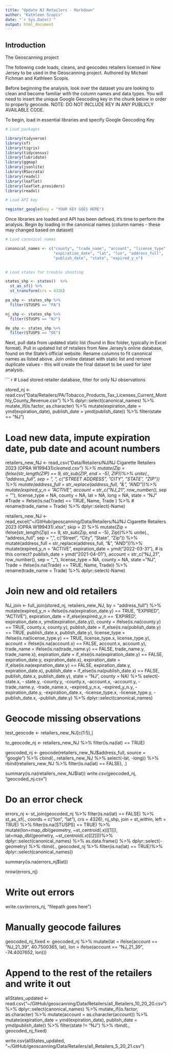 ---
title: "Update NJ Retailers - Markdown"
author: "Kathleen Scopis"
date: "`r Sys.Date()`"
output: html_document
---

## Introduction
The Geoscanning project 

The following code loads, cleans, and geocodes retailers licensed in New Jersey to be used in the Geoscanning project.
Authored by Michael Fichman and Kathleen Scopis.

Before beginning the analysis, look over the dataset you are looking to clean and become familiar with the column names and data types.  You will need to insert the unique Google Geocoding key in the chunk below in order to properly geocode.  NOTE: DO NOT INCLUDE KEY IN ANY PUBLICLY AVAILABLE CODE.

To begin, load in essential libraries and specify Google Geocoding Key

``` {r}

# Load packages

library(tidyverse)
library(sf)
library(tigris)
library(tidycensus)
library(lubridate)
library(ggmap)
library(jsonlite)
library(RSocrata)
library(readxl)
library(leaflet)
library(leaflet.providers)
library(readxl)

# Load API key

register_google(key = "YOUR KEY GOES HERE")

```

Once libraries are loaded and API has been defined, it's time to perform the analysis.
Begin by loading in the canonical names (column names - these may changed based on dataset)

``` {r}
# Load canonical names

canonical_names <- c("county", "trade_name", "account", "license_type",
                     "expiration_date", "lat", "lon", "address_full",
                     "publish_date", "state", "expired_y_n")
                     

# Load states for trouble shooting

states_shp <- states()  %>%
  st_as_sf() %>%
  st_transform(crs = 4326)

pa_shp <- states_shp %>%
  filter(STUSPS == "PA")

nj_shp <- states_shp %>%
  filter(STUSPS == "NJ")

de_shp <- states_shp %>%
  filter(STUSPS == "DE")

```


Next, pull data from updated static list (found in Box folder, typically in Excel format).
Pull in updated list of retailers from New Jersey's online database, found on the State's official website.  Rename columns to fit canonical names as listed above.
Join online dataset with static list and remove duplicate values - this will create the final dataset to be used for later analysis.

``` {r}

# Load stored retailer database, filter for only NJ observations

stored_nj <- read.csv("Data/Retailers/PA/Tobacco_Products_Tax_Licenses_Current_Monthly_County_Revenue.csv") %>%
  dplyr::select(canonical_names) %>%
  mutate_if(is.factor, as.character) %>%
  mutate(expiration_date = ymd(expiration_date),
         publish_date = ymd(publish_date)) %>%
  filter(state == "NJ")

# Load new data, impute expiration date, pub date and acount numbers

retailers_new_NJ <- read_csv("Data/Retailers/NJ/NJ Cigarette Retailers 2023 (OPRA W199431)_cleaned.csv")  %>%
  mutate(Zip = ifelse(str_length(ZIP) == 9, str_sub(ZIP, end = -5), ZIP))%>%
  unite(., "address_full", sep = ", ",
        c("STREET ADDRESS", "CITY", "STATE", "ZIP")) %>%
  mutate(address_full = str_replace(address_full, "&", "AND"))%>%
  mutate(expired_y_n = "ACTIVE", 
         account = str_c("NJ_21", row_number(), sep = "_"), 
         license_type = NA, county = NA, lat = NA, long = NA,
         state = "NJ"
         #Trade = ifelse(is.na(Trade) == TRUE, Name, Trade
                        ) %>% 
 # rename(trade_name = Trade) %>% 
  dplyr::select(-Name)



###########################################################################################


retailers_new_NJ <- read_excel("~/GitHub/geoscanning/Data/Retailers/NJ/NJ Cigarette Retailers 2023 (OPRA W199431).xlsx", skip = 2)  %>%
  mutate(Zip = ifelse(str_length(Zip) == 9, str_sub(Zip, end = -5), Zip))%>%
  unite(., "address_full", sep = ", ",
        c("Street", "City", "State", "Zip")) %>%
  mutate(address_full = str_replace(address_full, "&", "AND"))%>%
  mutate(expired_y_n = "ACTIVE", 
         expiration_date = ymd("2022-03-31"),  # is this correct?
         publish_date = ymd("2021-04-01"),
         account = str_c("NJ_21", row_number(), sep = "_"), 
         license_type = NA, county = NA,
         state = "NJ",
         Trade = ifelse(is.na(Trade) == TRUE, Name, Trade)) %>% 
  rename(trade_name = Trade) %>% 
  dplyr::select(-Name)

# Join new and old retailers

NJ_join <- full_join(stored_nj, retailers_new_NJ, by = "address_full") %>%
  mutate(expired_y_n = ifelse(is.na(expiration_date.y) == TRUE, "EXPIRED", "ACTIVE"),
         expiration_date = if_else(expired_y_n == 'EXPIRED', expiration_date.x, ymd(expiration_date.y)),
         county = ifelse(is.na(county.y) == TRUE, county.x, county.y),
         publish_date = if_else(is.na(publish_date.y) == TRUE, publish_date.x, publish_date.y),
         license_type = ifelse(is.na(license_type.y) == TRUE, license_type.x, license_type.y),
         account = ifelse(is.na(account.x) == FALSE, account.x, account.y),
         trade_name = ifelse(is.na(trade_name.y) == FALSE, trade_name.y, trade_name.x),
         expiration_date = if_else(is.na(expiration_date.y) == FALSE, expiration_date.y, expiration_date.x),
         expiration_date = if_else(is.na(expiration_date.y) == FALSE, expiration_date.y, expiration_date.x),
         publish_date = if_else(is.na(publish_date.x) == FALSE, publish_date.x, publish_date.y),
         state = "NJ",
         county = NA) %>%
  select(-state.x, - state.y, -county.y, -county.x, -account.x, -account.y, -trade_name.y, -trade_name.x,
         -expired_y_n.x, -expired_y_n.y, -expiration_date.y, -expiration_date.x, -license_type.x, -license_type.y,
         -publish_date.x, -publish_date.y) %>%
  dplyr::select(canonical_names)


# Geocode missing observations

test_geocode <- retailers_new_NJ[c(1:5),]

to_geocode_nj <- retailers_new_NJ %>%
  filter(is.na(lat) == TRUE)

geocoded_nj <- geocode(retailers_new_NJ$address_full, source =  "google") %>%
  cbind(., retailers_new_NJ %>%
          select(-lat, -long)) %>%
  rbind(retailers_new_NJ %>%
          filter(is.na(lat) == FALSE), .)

summary(is.na(retailers_new_NJ$lat))
write.csv(geocoded_nj, "geocoded_nj.csv")

# Do an error check

errors_nj <- st_join(geocoded_nj %>% 
                       filter(is.na(lat) == FALSE) %>% 
                       st_as_sf(., coords = c("lon", "lat"), crs = 4326), 
                     nj_shp, 
                     join = st_within, 
                     left = TRUE) %>%
  filter(is.na(STUSPS) == TRUE) %>%
  mutate(lon=map_dbl(geometry, ~st_centroid(.x)[[1]]),
         lat=map_dbl(geometry, ~st_centroid(.x)[[2]]))%>%
  dplyr::select(canonical_names) %>%
  as.data.frame() %>%
  dplyr::select(-geometry) %>%
  rbind(., geocoded_nj %>%
          filter(is.na(lat) == TRUE)%>%
          dplyr::select(canonical_names))

summary(is.na(errors_nj$lat))

nrow(errors_nj)

# Write out errors

write.csv(errors_nj, "filepath goes here")

# Manually geocode failures

geocoded_nj_fixed <- geocoded_nj %>%
  mutate(lat = ifelse(account == "NJ_21_39", 40.7500365, lat),
         lon = ifelse(account == "NJ_21_39", -74.4007652, lon)))

# Append to the rest of the retailers and write it out

allStates_updated <- read.csv("~/GitHub/geoscanning/Data/Retailers/all_Retailers_10_20_20.csv") %>%
  dplyr::select(canonical_names) %>%
  mutate_if(is.factor, as.character) %>%
  mutate(account = as.character(account)) %>%
  mutate(expiration_date = ymd(expiration_date),
         publish_date = ymd(publish_date)) %>%
  filter(state != "NJ") %>%
  rbind(., geocoded_nj_fixed)

write.csv(allStates_updated, "~/GitHub/geoscanning/Data/Retailers/all_Retailers_5_20_21.csv")
